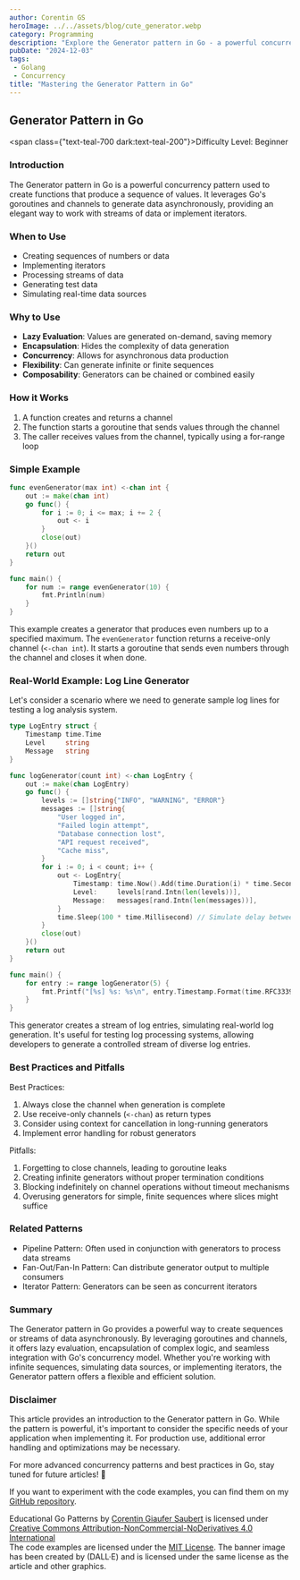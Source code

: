 ```yaml
---
author: Corentin GS
heroImage: ../../assets/blog/cute_generator.webp
category: Programming
description: "Explore the Generator pattern in Go - a powerful concurrency pattern for creating sequences of values. Learn when and how to use it effectively in your Go projects."
pubDate: "2024-12-03"
tags:
 - Golang
 - Concurrency
title: "Mastering the Generator Pattern in Go"
---
```



## Generator Pattern in Go

<span class={"text-teal-700 dark:text-teal-200"}>Difficulty Level: Beginner</span>

### Introduction

The Generator pattern in Go is a powerful concurrency pattern used to create functions that produce a sequence of values. It leverages Go's goroutines and channels to generate data asynchronously, providing an elegant way to work with streams of data or implement iterators.

### When to Use

- Creating sequences of numbers or data
- Implementing iterators
- Processing streams of data
- Generating test data
- Simulating real-time data sources

### Why to Use

- **Lazy Evaluation**: Values are generated on-demand, saving memory
- **Encapsulation**: Hides the complexity of data generation
- **Concurrency**: Allows for asynchronous data production
- **Flexibility**: Can generate infinite or finite sequences
- **Composability**: Generators can be chained or combined easily

### How it Works

1. A function creates and returns a channel
2. The function starts a goroutine that sends values through the channel
3. The caller receives values from the channel, typically using a for-range loop

### Simple Example

```go
func evenGenerator(max int) <-chan int {
    out := make(chan int)
    go func() {
        for i := 0; i <= max; i += 2 {
            out <- i
        }
        close(out)
    }()
    return out
}

func main() {
    for num := range evenGenerator(10) {
        fmt.Println(num)
    }
}
```

This example creates a generator that produces even numbers up to a specified maximum. The `evenGenerator` function returns a receive-only channel (`<-chan int`). It starts a goroutine that sends even numbers through the channel and closes it when done.

### Real-World Example: Log Line Generator

Let's consider a scenario where we need to generate sample log lines for testing a log analysis system.

```go
type LogEntry struct {
    Timestamp time.Time
    Level     string
    Message   string
}

func logGenerator(count int) <-chan LogEntry {
    out := make(chan LogEntry)
    go func() {
        levels := []string{"INFO", "WARNING", "ERROR"}
        messages := []string{
            "User logged in",
            "Failed login attempt",
            "Database connection lost",
            "API request received",
            "Cache miss",
        }
        for i := 0; i < count; i++ {
            out <- LogEntry{
                Timestamp: time.Now().Add(time.Duration(i) * time.Second),
                Level:     levels[rand.Intn(len(levels))],
                Message:   messages[rand.Intn(len(messages))],
            }
            time.Sleep(100 * time.Millisecond) // Simulate delay between log entries
        }
        close(out)
    }()
    return out
}

func main() {
    for entry := range logGenerator(5) {
        fmt.Printf("[%s] %s: %s\n", entry.Timestamp.Format(time.RFC3339), entry.Level, entry.Message)
    }
}
```

This generator creates a stream of log entries, simulating real-world log generation. It's useful for testing log processing systems, allowing developers to generate a controlled stream of diverse log entries.

### Best Practices and Pitfalls

Best Practices:
1. Always close the channel when generation is complete
2. Use receive-only channels (`<-chan`) as return types
3. Consider using context for cancellation in long-running generators
4. Implement error handling for robust generators

Pitfalls:
1. Forgetting to close channels, leading to goroutine leaks
2. Creating infinite generators without proper termination conditions
3. Blocking indefinitely on channel operations without timeout mechanisms
4. Overusing generators for simple, finite sequences where slices might suffice

### Related Patterns

- Pipeline Pattern: Often used in conjunction with generators to process data streams
- Fan-Out/Fan-In Pattern: Can distribute generator output to multiple consumers
- Iterator Pattern: Generators can be seen as concurrent iterators

### Summary

The Generator pattern in Go provides a powerful way to create sequences or streams of data asynchronously. By leveraging goroutines and channels, it offers lazy evaluation, encapsulation of complex logic, and seamless integration with Go's concurrency model. Whether you're working with infinite sequences, simulating data sources, or implementing iterators, the Generator pattern offers a flexible and efficient solution.

### Disclaimer

This article provides an introduction to the Generator pattern in Go. While the pattern is powerful, it's important to consider the specific needs of your application when implementing it. For production use, additional error handling and optimizations may be necessary.

For more advanced concurrency patterns and best practices in Go, stay tuned for future articles! 🚀

If you want to experiment with the code examples, you can find them on my [GitHub repository](https://github.com/CorentinGS/golang-articles).

<div class={"text-sm text-zinc-800 dark:text-zinc-200"}>
	<span property="dct:title">Educational Go Patterns </span> by <a rel="cc:attributionURL dct:creator" property="cc:attributionName" href="https://corentings.dev">Corentin Giaufer Saubert</a>
	is licensed under <a href="https://creativecommons.org/licenses/by-nc-nd/4.0/?ref=chooser-v1" target="_blank" rel="license noopener noreferrer">Creative Commons Attribution-NonCommercial-NoDerivatives 4.0 International </a><br/>
	The code examples are licensed under the <a href="https://opensource.org/licenses/MIT" target="_blank" rel="license noopener noreferrer">MIT License</a>.
	The banner image has been created by (DALL·E) and is licensed under the same license as the article and other graphics.<br/>
 </div>